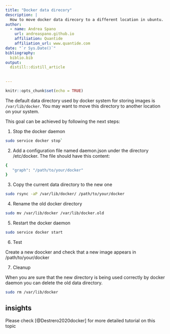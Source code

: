 ```yaml
---
title: "Docker data direcory"
description: |
  How to move docker data direcory to a different location in ubuntu. 
author:
  - name: Andrea Spano
    url: andreaspano.github.io
    affiliation: Quantide
    affiliation_url: www.quantide.com
date: "`r Sys.Date()`"
bibliography: 
  biblio.bib
output:
  distill::distill_article
  
  
---
```



```r
knitr::opts_chunk$set(echo = TRUE)
```

The default data directory used by docker system for storing images is `/var/lib/docker`. 
You may want to move this directory to another location on your system.

This goal can be achieved by following the next steps:


1. Stop the docker daemon

```bash
sudo service docker stop`
```

2. Add a configuration file named daemon.json under the directory /etc/docker. The file should have this content:

```bash
{ 
   "graph": "/path/to/your/docker" 
}
```


3. Copy the current data directory to the new one

```bash
sudo rsync -aP /var/lib/docker/ /path/to/your/docker
```


4. Rename the old docker directory

```bash
sudo mv /var/lib/docker /var/lib/docker.old
```

5. Restart the docker daemon

```bash
sudo service docker start
```

6. Test

Create a new doocker and check that a new image appears in /path/to/your/docker

7. Cleanup

When you are sure that the new directory is being used correctly by docker daemon you can delete the old data directory.

```bash
sudo rm /var/lib/docker
```


## insights

Please check  [@Destrero2020docker] for more detailed tutorial on this topic
